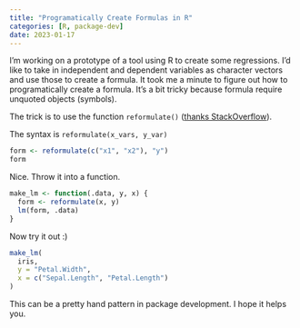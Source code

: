 ```yaml
---
title: "Programatically Create Formulas in R"
categories: [R, package-dev]
date: 2023-01-17
---
```


I'm working on a prototype of a tool using R to create some regressions. I'd like to take in independent and dependent variables as character vectors and use those to create a formula. It took me a minute to figure out how to programatically create a formula. It's a bit tricky because formula require unquoted objects (symbols).

The trick is to use the function `reformulate()` ([thanks StackOverflow](https://stackoverflow.com/questions/12967797/is-there-a-better-alternative-than-string-manipulation-to-programmatically-build)).

The syntax is `reformulate(x_vars, y_var)`

```r
form <- reformulate(c("x1", "x2"), "y")
form
```

Nice. Throw it into a function.

```r
make_lm <- function(.data, y, x) {
  form <- reformulate(x, y)
  lm(form, .data)
}
```


Now try it out :) 

```r
make_lm(
  iris, 
  y = "Petal.Width",
  x = c("Sepal.Length", "Petal.Length")
)
```


This can be a pretty hand pattern in package development. I hope it helps you. 
